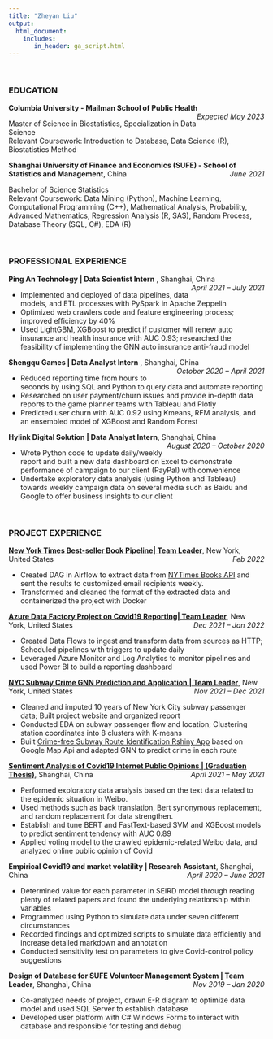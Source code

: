 ```yaml
---
title: "Zheyan Liu"
output: 
  html_document:
    includes:
       in_header: ga_script.html
---
```


<link rel="stylesheet" href="academicons.css"/>
<link rel="stylesheet" href="styles.css" type="text/css">

<br>

### EDUCATION                                                                                               

**Columbia University - Mailman School of Public Health**  [*Expected May 2023*]{style="float:right"}                  

Master of Science in Biostatistics, Specialization in Data Science                                         
Relevant Coursework: Introduction to Database, Data Science (R), Biostatistics Method


**Shanghai University of Finance and Economics (SUFE) - School of Statistics and Management**, China 	[*June 2021*]{style="float:right"} 

Bachelor of Science Statistics                                                             			  
Relevant Coursework: Data Mining (Python), Machine Learning, Computational Programming (C++), Mathematical Analysis, Probability, Advanced Mathematics, Regression Analysis (R, SAS), Random Process, Database Theory (SQL, C#), EDA (R)

<br>

### PROFESSIONAL EXPERIENCE        

**Ping An Technology | Data Scientist Intern** , Shanghai, China 	[*April 2021 – July 2021*]{style="float:right"}				


*	Implemented and deployed of data pipelines, data models, and ETL processes with PySpark in Apache Zeppelin
*	Optimized web crawlers code and feature engineering process; improved efficiency by 40%
*	Used LightGBM, XGBoost to predict if customer will renew auto insurance and health insurance with AUC 0.93; researched the feasibility of implementing the GNN auto insurance anti-fraud model



**Shengqu Games | Data Analyst Intern** , Shanghai, China  	[*October 2020 – April 2021 *]{style="float:right"}	


*	Reduced reporting time from hours to seconds by using SQL and Python to query data and automate reporting
*	Researched on user payment/churn issues and provide in-depth data reports to the game planner teams with Tableau and Plotly
*	Predicted user churn with AUC 0.92 using Kmeans, RFM analysis, and an ensembled model of XGBoost and Random Forest 



**Hylink Digital Solution | Data Analyst Intern**, Shanghai, China 	[*August 2020 – October 2020*]{style="float:right"}			        


*	Wrote Python code to update daily/weekly report and built a new data dashboard on Excel to demonstrate performance of campaign to our client (PayPal) with convenience
*	Undertake exploratory data analysis (using Python and Tableau) towards weekly campaign data on several media such as Baidu and Google to offer business insights to our client

<br>

### PROJECT EXPERIENCE

[**New York Times Best-seller Book Pipeline| Team Leader**](https://github.com/zheyanliu99/NewYorkTimes-bestseller-book-pipeline.git), New York, United States  [*Feb 2022*]{style="float:right"}	  

* Created DAG in Airflow to extract data from [NYTimes Books API](https://developer.nytimes.com/docs/books-product/1/routes/lists.json/get) and sent the results to customized email recipients weekly.
*	Transformed and cleaned the format of the extracted data and containerized the project with Docker



[**Azure Data Factory Project on Covid19 Reporting| Team Leader**](https://github.com/zheyanliu99/Covid_reporting.git), New York, United States  [*Dec 2021 – Jan 2022*]{style="float:right"}	  

*	Created Data Flows to ingest and transform data from sources as HTTP; Scheduled pipelines with triggers to update daily
*	Leveraged Azure Monitor and Log Analytics to monitor pipelines and used Power BI to build a reporting dashboard 

[**NYC Subway Crime GNN Prediction and Application | Team Leader**](https://zheyanliu99.github.io/SubwayCrime/), New York, United States   [*Nov 2021 – Dec 2021*]{style="float:right"}       

*	Cleaned and imputed 10 years of New York City subway passenger data; Built project website and organized report
*	Conducted EDA on subway passenger flow and location; Clustering station coordinates into 8 clusters with K-means
*	Built [Crime-free Subway Route Identification Rshiny App](https://zheyanliu.shinyapps.io/NYC_subway_findroute/) based on Google Map Api and adapted GNN to predict crime in each route


[**Sentiment Analysis of Covid19 Internet Public Opinions | (Graduation Thesis)**](https://drive.google.com/file/d/1MnkX2jXGbPo4bRh-x2iJsHJWTOl1W9HY/view?usp=sharing), Shanghai, China  [*April 2021 – May 2021*]{style="float:right"}    

*	Performed exploratory data analysis based on the text data related to the epidemic situation in Weibo. 
*	Used methods such as back translation, Bert synonymous replacement, and random replacement for data strengthen.
*	Establish and tune BERT and FastText-based SVM and XGBoost models to predict sentiment tendency with AUC 0.89 
*	Applied voting model to the crawled epidemic-related Weibo data, and analyzed online public opinion of Covid


**Empirical Covid19 and market volatility | Research Assistant**, Shanghai, China 	[*April 2020 – June 2021*]{style="float:right"}		   


*	Determined value for each parameter in SEIRD model through reading plenty of related papers and found the underlying relationship within variables
*	Programmed using Python to simulate data under seven different circumstances
*	Recorded findings and optimized scripts to simulate data efficiently and increase detailed markdown and annotation
*	Conducted sensitivity test on parameters to give Covid-control policy suggestions


**Design of Database for SUFE Volunteer Management System | Team Leader**, Shanghai, China 		[*Nov 2019 – Jan 2020*]{style="float:right"}	   


*	Co-analyzed needs of project, drawn E-R diagram to optimize data model and used SQL Server to establish database
*	Developed user platform with C# Windows Forms to interact with database and responsible for testing and debug

















